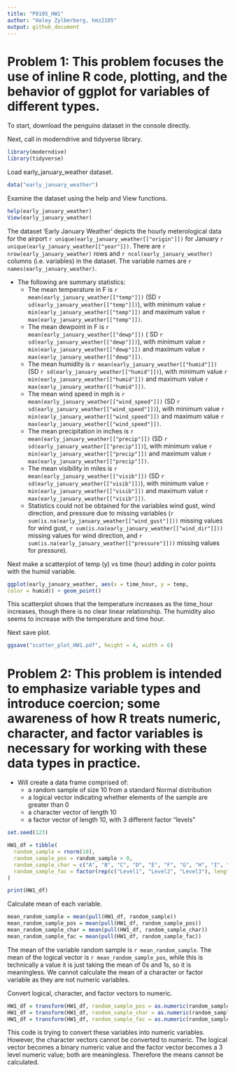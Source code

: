 ```yaml
---
title: "P8105_HW1"
author: "Haley Zylberberg, hmz2105"
output: github_document
---
```


# Problem 1: This problem focuses the use of inline R code, plotting, and the behavior of ggplot for variables of different types.

To start, download the penguins dataset in the console directly.

Next, call in moderndrive and tidyverse library.

```r
library(moderndive)
library(tidyverse)
```

Load early_january_weather dataset.
```r
data("early_january_weather")
```

Examine the dataset using the help and View functions.

```r
help(early_january_weather)
View(early_january_weather)
```

The dataset 'Early January Weather' depicts the hourly meterological data for the airport `r unique(early_january_weather[["origin"]])` for January `r unique(early_january_weather[["year"]])`. There are  `r nrow(early_january_weather)` rows and `r ncol(early_january_weather)` columns (i.e. variables) in the dataset. The variable names are `r names(early_january_weather)`. 

* The following are summary statistics:
  * The mean temperature in F is `r mean(early_january_weather[["temp"]])` (SD `r sd(early_january_weather[["temp"]])`), with minimum value `r min(early_january_weather[["temp"]])` and maximum value `r max(early_january_weather[["temp"]])`. 
  * The mean dewpoint in F is `r mean(early_january_weather[["dewp"]])` ( SD `r sd(early_january_weather[["dewp"]])`), with minimum value `r min(early_january_weather[["dewp"]])` and maximum value `r max(early_january_weather[["dewp"]])`. 
  * The mean humidity is `r mean(early_january_weather[["humid"]])` (SD `r sd(early_january_weather[["humid"]])`), with minimum value `r min(early_january_weather[["humid"]])` and maximum value `r max(early_january_weather[["humid"]])`. 
  * The mean wind speed in mph is `r mean(early_january_weather[["wind_speed"]])` (SD `r sd(early_january_weather[["wind_speed"]])`), with minimum value `r min(early_january_weather[["wind_speed"]])` and maximum value `r max(early_january_weather[["wind_speed"]])`. 
  * The mean precipitation in inches is `r mean(early_january_weather[["precip"]])` (SD `r sd(early_january_weather[["precip"]])`), with minimum value `r min(early_january_weather[["precip"]])` and maximum value `r max(early_january_weather[["precip"]])`. 
  * The mean visibility in miles is `r mean(early_january_weather[["visib"]])` (SD `r sd(early_january_weather[["visib"]])`), with minimum value `r min(early_january_weather[["visib"]])` and maximum value `r max(early_january_weather[["visib"]])`. 
  * Statistics could not be obtained for the variables wind gust, wind direction, and pressure due to missing variables (`r sum(is.na(early_january_weather[["wind_gust"]]))` missing values for wind gust, `r sum(is.na(early_january_weather[["wind_dir"]]))` missing values for wind direction, and `r sum(is.na(early_january_weather[["pressure"]]))` missing values for pressure). 
  
Next make a scatterplot of temp (y) vs time (hour) adding in color points with the humid variable. 

```r
ggplot(early_january_weather, aes(x = time_hour, y = temp, 
color = humid)) + geom_point()
```

This scatterplot shows that the temperature increases as the time_hour increases, though there is no clear linear relationship. The humidity also seems to increase with the temperature and time hour.

Next save plot.

```r
ggsave("scatter_plot_HW1.pdf", height = 4, width = 6)
```



# Problem 2: This problem is intended to emphasize variable types and introduce coercion; some awareness of how R treats numeric, character, and factor variables is necessary for working with these data types in practice.

* Will create a data frame comprised of:
  * a random sample of size 10 from a standard Normal distribution
  * a logical vector indicating whether elements of the sample are greater than 0
  * a character vector of length 10
  * a factor vector of length 10, with 3 different factor “levels”

```r

set.seed(123)

HW1_df = tibble(
  random_sample = rnorm(10),
  random_sample_pos = random_sample > 0,
  random_sample_char = c("A", "B", "C", "D", "E", "F", "G", "H", "I", "J"),
  random_sample_fac = factor(rep(c("Level1", "Level2", "Level3"), length.out = 10))
)

print(HW1_df)
```

Calculate mean of each variable.

```r
mean_random_sample = mean(pull(HW1_df, random_sample))
mean_random_sample_pos = mean(pull(HW1_df, random_sample_pos))
mean_random_sample_char = mean(pull(HW1_df, random_sample_char))
mean_random_sample_fac = mean(pull(HW1_df, random_sample_fac))
```

The mean of the variable random sample is `r mean_random_sample`. The mean of the logical vector is `r mean_random_sample_pos`, while this is technically a value it is just taking the mean of 0s and 1s, so it is meaningless. We cannot calculate the mean of a character or factor variable as they are not numeric variables. 

Convert logical, character, and factor vectors to numeric.

```r
HW1_df = transform(HW1_df, random_sample_pos = as.numeric(random_sample_pos))
HW1_df = transform(HW1_df, random_sample_char = as.numeric(random_sample_char))
HW1_df = transform(HW1_df, random_sample_fac = as.numeric(random_sample_fac))
```

This code is trying to convert these variables into numeric variables. However, the  character vectors cannot be converted to numeric. The logical vector becomes a binary numeric value and the factor vector becomes a 3 level numeric value; both are meaningless. Therefore the means cannot be calculated.
